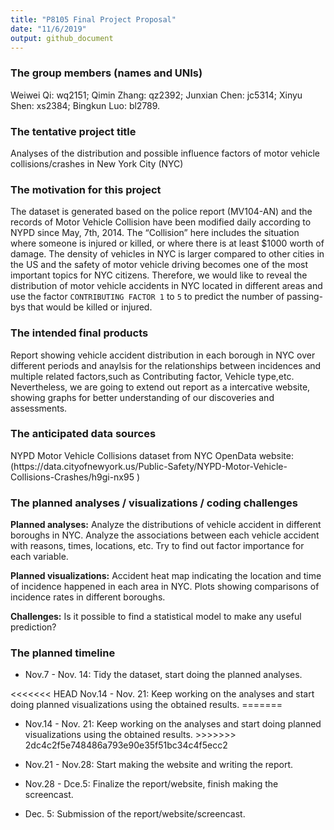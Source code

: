 ```yaml
---
title: "P8105 Final Project Proposal"
date: "11/6/2019"
output: github_document
---
```


### The group members (names and UNIs)

Weiwei Qi: wq2151; Qimin Zhang: qz2392; Junxian Chen: jc5314; Xinyu Shen: xs2384; Bingkun Luo: bl2789.

### The tentative project title

Analyses of the distribution and possible influence factors of motor vehicle collisions/crashes in New York City (NYC)

### The motivation for this project

The dataset is generated based on the police report (MV104-AN) and the records of Motor Vehicle Collision have been modified daily according to NYPD since May, 7th, 2014. The “Collision” here includes the situation where someone is injured or killed, or where there is at least $1000 worth of damage. The density of vehicles in NYC is larger compared to other cities in the US and the safety of motor vehicle driving becomes one of the most important topics for NYC citizens. Therefore, we would like to reveal the distribution of motor vehicle accidents in NYC located in different areas and use the factor `CONTRIBUTING FACTOR 1` to `5` to predict the number of passing-bys that would be killed or injured. 

### The intended final products

Report showing vehicle accident distribution in each borough in NYC over different periods and anaylsis for the relationships between incidences and multiple related factors,such as Contributing factor, Vehicle type,etc. Nevertheless, we are going to extend out report as a intercative website, showing graphs for better understanding of our discoveries and assessments.

### The anticipated data sources

NYPD Motor Vehicle Collisions dataset from NYC OpenData website:
(https://data.cityofnewyork.us/Public-Safety/NYPD-Motor-Vehicle-Collisions-Crashes/h9gi-nx95 )

### The planned analyses / visualizations / coding challenges

**Planned analyses:** Analyze the distributions of vehicle accident in different boroughs in NYC. Analyze the associations between each vehicle accident with reasons, times, locations, etc. Try to find out factor importance for each variable.

**Planned visualizations:** Accident heat map indicating the location and time of incidence happened in each area in NYC. Plots showing comparisons of incidence rates in different boroughs.

**Challenges:** Is it possible to find a statistical model to make any useful prediction?

### The planned timeline

* Nov.7 - Nov. 14: Tidy the dataset, start doing the planned analyses.

<<<<<<< HEAD
Nov.14 - Nov. 21: Keep working on the analyses and start doing planned visualizations using the obtained results.
=======

* Nov.14 - Nov. 21: Keep working on the analyses and start doing planned visualizations using the obtained results.
>>>>>>> 2dc4c2f5e748486a793e90e35f51bc34c4f5ecc2

* Nov.21 - Nov.28: Start making the website and writing the report.

* Nov.28 - Dce.5: Finalize the report/website, finish making the screencast.

* Dec. 5: Submission of the report/website/screencast.

